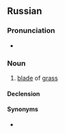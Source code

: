 ==Russian==

===Pronunciation===
* {{ru-IPA|были́ца}}

===Noun===
{{ru-noun|были́ца|f-in|были́цы|были́цы}}

# {{context|archaic|lang=ru}} [[blade]] of [[grass]]

====Declension====
{{ru-noun-table|были́ца}}

====Synonyms====
* {{l|ru|были́нка}}